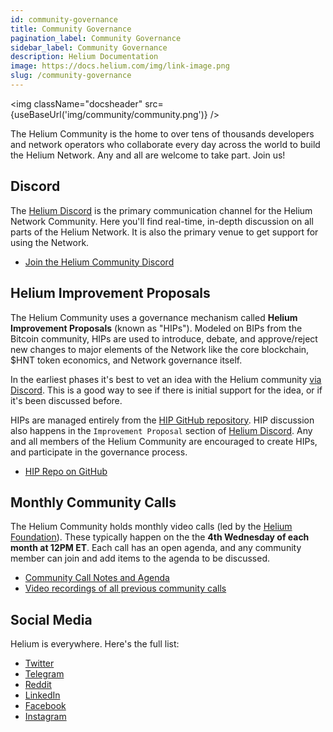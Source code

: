 ```yaml
---
id: community-governance
title: Community Governance
pagination_label: Community Governance
sidebar_label: Community Governance
description: Helium Documentation
image: https://docs.helium.com/img/link-image.png
slug: /community-governance
---
```



<img className="docsheader" src={useBaseUrl('img/community/community.png')} />

The Helium Community is the home to over tens of thousands developers and network operators who
collaborate every day across the world to build the Helium Network. Any and all are welcome to take
part. Join us!

## Discord

The [Helium Discord](https://discord.gg/helium) is the primary communication channel for the Helium
Network Community. Here you'll find real-time, in-depth discussion on all parts of the Helium
Network. It is also the primary venue to get support for using the Network.

- [Join the Helium Community Discord](https://discord.gg/helium)

## Helium Improvement Proposals

The Helium Community uses a governance mechanism called **Helium Improvement Proposals** (known as
"HIPs"). Modeled on BIPs from the Bitcoin community, HIPs are used to introduce, debate, and
approve/reject new changes to major elements of the Network like the core blockchain, $HNT token
economics, and Network governance itself.

In the earliest phases it's best to vet an idea with the Helium community
[via Discord](https://discord.gg/helium). This is a good way to see if there is initial support for
the idea, or if it's been discussed before.

HIPs are managed entirely from the [HIP GitHub repository](https://github.com/helium/HIP). HIP
discussion also happens in the `Improvement Proposal` section of
[Helium Discord](https://discord.gg/helium). Any and all members of the Helium Community are
encouraged to create HIPs, and participate in the governance process.

- [HIP Repo on GitHub](https://github.com/helium/HIP)

## Monthly Community Calls

The Helium Community holds monthly video calls (led by the
[Helium Foundation](https://www.helium.foundation/)). These typically happen on the the **4th
Wednesday of each month at 12PM ET**. Each call has an open agenda, and any community member can
join and add items to the agenda to be discussed.

- [Community Call Notes and Agenda](https://docs.google.com/document/d/1bMm2alBigBj3detA775Dn0Gz9UM5XczAeK9vnjBB3l0/edit#)
- [Video recordings of all previous community calls](https://vimeo.com/dewialliance)

## Social Media

Helium is everywhere. Here's the full list:

- [Twitter](https://twitter.com/helium)
- [Telegram](https://t.me/helium_network)
- [Reddit](https://www.reddit.com/r/HeliumNetwork/)
- [LinkedIn](https://www.linkedin.com/company/heliuminc/)
- [Facebook](https://www.facebook.com/heliumsystems)
- [Instagram](https://www.instagram.com/helium/)
